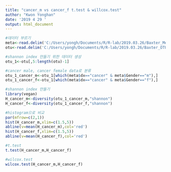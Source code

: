 ---
title: "cancer_m vs cancer_f t.test & willcox.test"
author: "Kwon Yonghan"
date: '2019 4 29 '
output: html_document
---
```{r}
#데이터 부르기
meta<-read.delim('C:/Users/yongh/Documents/R/R-lab/2019.03.26/Baxter_Metadata.txt')
otu<-read.delim('C:/Users/yongh/Documents/R/R-lab/2019.03.26/Baxter_OTU_table.txt')
```

```{r}
#shannon index 만들기 위한 데이터 생성
otu_1<-otu[,5:length(otu)-1]
```

```{r}
#cancer male, cancer female data로 분류
otu_1_cancer_m<-otu_1[which(meta$dx=="cancer" & meta$Gender=="m"),]
otu_1_cancer_f<-otu_1[which(meta$dx=="cancer" & meta$Gender=="f"),]
```

```{r}
#shannon index 만들기
library(vegan)
H_cancer_m<-diversity(otu_1_cancer_m,"shannon")
H_cancer_f<-diversity(otu_1_cancer_f,"shannon")
```

```{r}
#histogram으로 비교
par(mfrow=c(2,1))
hist(H_cancer_m,xlim=c(1.5,5))
abline(v=mean(H_cancer_m),col='red')
hist(H_cancer_f,xlim=c(1.5,5))
abline(v=mean(H_cancer_f),col='red')
```

```{r}
#t.test
t.test(H_cancer_m,H_cancer_f)
```

```{r}
#wilcox.test
wilcox.test(H_cancer_m,H_cancer_f)
```